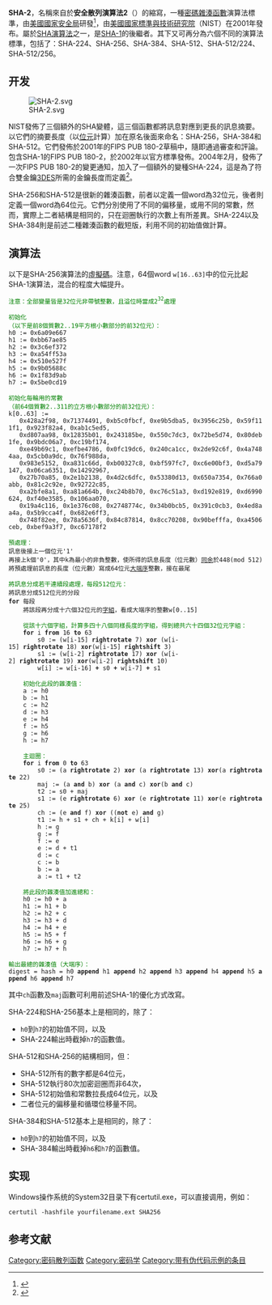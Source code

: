 {{Cleanup-jargon|time=2021-10-06T02:42:47+00:00}}
{{noteTA
|G1=IT
}}
{{SHA-box}}
{{Infobox encryption method
| name = SHA-2
| image =
| caption =
<!-- General -->
| designers = [[美國國家安全局|美國國家安全局]]
| publish date = 2001年
| series = ([[SHA-0|SHA-0]]), [[SHA-1|SHA-1]], SHA-2, [[SHA-3|SHA-3]]
| derived from =
| derived to =
| related to =
| certification = [[聯邦資料處理標準|FIPS]] PUB 180-4, {{le|CRYPTREC|CRYPTREC}}, {{le|NESSIE|NESSIE}}
<!-- Detail -->
| digest size = 224, 256, 384, or 512 bits
| structure = 配合Davies–Meyer壓縮函數的{{le|默克爾-達姆加德結構|Merkle–Damgård construction}}
| rounds = 64 or 80
| cryptanalysis = A 2011 attack breaks [[preimage_resistance|preimage resistance]] for 57 out of 80 rounds of SHA-512, and 52 out of 64 rounds for SHA-256.<ref name=preimage-khov>{{Cite journal | author1=Dmitry Khovratovich, Christian Rechberger | author2=Alexandra Savelieva | lastauthoramp=yes | title=Bicliques for Preimages: Attacks on Skein-512 and the SHA-2 family | year=2011 | journal=IACR Cryptology ePrint Archive | volume=2011:286 | url=http://eprint.iacr.org/2011/286.pdf | access-date=2016-12-15 | archive-date=2016-07-22 | archive-url=https://web.archive.org/web/20160722035610/http://eprint.iacr.org/2011/286.pdf | dead-url=no }}</ref>
Pseudo-collision attack against up to 46 rounds of SHA-256.<ref name=collision-lamberger>{{Cite journal | author1=Mario Lamberger | author2=Florian Mendel | lastauthoramp=yes | title=Higher-Order Differential Attack on Reduced SHA-256 | year=2011 | journal=IACR Cryptology ePrint Archive | volume=2011:37 | url=http://eprint.iacr.org/2011/037.pdf | access-date=2016-12-15 | archive-date=2017-03-29 | archive-url=https://web.archive.org/web/20170329070654/http://eprint.iacr.org/2011/037.pdf | dead-url=no }}</ref>
}}
'''SHA-2'''，名稱來自於'''安全散列演算法2'''（{{lang-en|Secure Hash Algorithm 2}}）的縮寫，一種[[密碼雜湊函數|密碼雜湊函數]]演算法標準，由[[美國國家安全局|美國國家安全局]]研發<ref>{{cite web |url=http://www.staff.science.uu.nl/~werkh108/docs/study/Y5_07_08/infocry/project/Cryp08.pdf |title=On the Secure Hash Algorithm family |deadurl=yes |archiveurl=https://web.archive.org/web/20141014172403/http://www.staff.science.uu.nl/~werkh108/docs/study/Y5_07_08/infocry/project/Cryp08.pdf |archivedate=2014-10-14 |accessdate=2016-12-15 }}</ref>，由[[美國國家標準與技術研究院|美國國家標準與技術研究院]]（NIST）在2001年發布。屬於[[SHA家族|SHA演算法]]之一，是[[SHA-1|SHA-1]]的後繼者。其下又可再分為六個不同的演算法標準，包括了：SHA-224、SHA-256、SHA-384、SHA-512、SHA-512/224、SHA-512/256。

== 开发 ==
[[File:SHA-2.svg|thumbnail]]

NIST發佈了三個額外的SHA變體，這三個函數都將訊息對應到更長的訊息摘要。以它們的摘要長度（以[[位元|位元]]計算）加在原名後面來命名：SHA-256，SHA-384和SHA-512。它們發佈於2001年的FIPS PUB 180-2草稿中，隨即通過審查和評論。包含SHA-1的FIPS PUB 180-2，於2002年以官方標準發佈。2004年2月，發佈了一次FIPS PUB 180-2的變更通知，加入了一個額外的變種SHA-224，這是為了符合雙金鑰[[3DES|3DES]]所需的金鑰長度而定義<ref>{{cite web|url=http://csrc.nist.gov/publications/fips/fips180-2/fips180-2withchangenotice.pdf|format=PDF|title=FIPS 180-2 with Change Notice 1|website=csrc.nist.gov|accessdate=2017-01-13|archive-date=2012-03-18|archive-url=https://www.webcitation.org/66GOBwst5?url=http://csrc.nist.gov/publications/fips/fips180-2/fips180-2withchangenotice.pdf|dead-url=no}}</ref>。

SHA-256和SHA-512是很新的雜湊函數，前者以定義一個word為32位元，後者則定義一個word為64位元。它們分別使用了不同的偏移量，或用不同的常數，然而，實際上二者結構是相同的，只在迴圈執行的次數上有所差異。SHA-224以及SHA-384則是前述二種雜湊函數的截短版，利用不同的初始值做計算。

{{Fact|這些新的雜湊函數並沒有接受像SHA-1一樣的公眾密碼社群做詳細的檢驗，所以它們的密碼安全性還不被大家廣泛的信任。|time=2019-10-25}}{{Fact|Gilbert和Handschuh在2003年曾對這些新變種作過一些研究，聲稱他們沒有找到弱點。|time=2019-10-25}}

== 演算法 ==
以下是SHA-256演算法的[[虛擬碼|虛擬碼]]。注意，64個word <code>w[16..63]</code>中的位元比起SHA-1演算法，混合的程度大幅提升。

 <span style="color: green;">注意：全部變量皆是32位元非帶號整數，且溢位時當成2<sup>32</sup>處理</span>

 <span style="color:green;">初始化</span>
 <span style="color:green;">（以下是前8個質數2..19平方根小數部分的前32位元）：</span>
 h0 := 0x6a09e667
 h1 := 0xbb67ae85
 h2 := 0x3c6ef372
 h3 := 0xa54ff53a
 h4 := 0x510e527f
 h5 := 0x9b05688c
 h6 := 0x1f83d9ab
 h7 := 0x5be0cd19

 <span style="color:green;">初始化每輪用的常數</span>
 <span style="color:green;">（前64個質數2..311的立方根小數部分的前32位元）：</span>
 k[0..63] :=
    0x428a2f98, 0x71374491, 0xb5c0fbcf, 0xe9b5dba5, 0x3956c25b, 0x59f111f1, 0x923f82a4, 0xab1c5ed5,
    0xd807aa98, 0x12835b01, 0x243185be, 0x550c7dc3, 0x72be5d74, 0x80deb1fe, 0x9bdc06a7, 0xc19bf174,
    0xe49b69c1, 0xefbe4786, 0x0fc19dc6, 0x240ca1cc, 0x2de92c6f, 0x4a7484aa, 0x5cb0a9dc, 0x76f988da,
    0x983e5152, 0xa831c66d, 0xb00327c8, 0xbf597fc7, 0xc6e00bf3, 0xd5a79147, 0x06ca6351, 0x14292967,
    0x27b70a85, 0x2e1b2138, 0x4d2c6dfc, 0x53380d13, 0x650a7354, 0x766a0abb, 0x81c2c92e, 0x92722c85,
    0xa2bfe8a1, 0xa81a664b, 0xc24b8b70, 0xc76c51a3, 0xd192e819, 0xd6990624, 0xf40e3585, 0x106aa070,
    0x19a4c116, 0x1e376c08, 0x2748774c, 0x34b0bcb5, 0x391c0cb3, 0x4ed8aa4a, 0x5b9cca4f, 0x682e6ff3,
    0x748f82ee, 0x78a5636f, 0x84c87814, 0x8cc70208, 0x90befffa, 0xa4506ceb, 0xbef9a3f7, 0xc67178f2

 <span style="color:green;">預處理：</span>
 訊息後接上一個位元'1'
 再接上k個'0'，其中k為最小的非負整數，使所得的訊息長度（位元數）[[同余|同余]]於448(mod 512)
 將預處理前訊息的長度（位元數）寫成64位元[[位元組順序|大端序]]整數，接在最尾

 <span style="color:green;">將訊息分成若干連續段處理，每段512位元：</span>
 將訊息分成512位元的分段
 '''for''' 每段
     將該段再分成十六個32位元的[[字_(计算机)|字組]]，看成大端序的整數w[0..15]

     <span style="color:green;">從該十六個字組，計算多四十八個同樣長度的字組，得到總共六十四個32位元字組：</span>
     '''for''' i '''from''' 16 '''to''' 63
         s0 := (w[i-15] '''rightrotate''' 7) '''xor''' (w[i-15] '''rightrotate''' 18) '''xor'''(w[i-15] '''rightshift''' 3)
         s1 := (w[i-2] '''rightrotate''' 17) '''xor''' (w[i-2] '''rightrotate''' 19) '''xor'''(w[i-2] '''rightshift''' 10)
         w[i] := w[i-16] '''+''' s0 '''+''' w[i-7] '''+''' s1

     <span style="color:green;">初始化此段的雜湊值：</span>
     a := h0
     b := h1
     c := h2
     d := h3
     e := h4
     f := h5
     g := h6
     h := h7

     <span style="color:green;">主迴圈：</span>
     '''for''' i '''from''' 0 '''to''' 63
         s0 := (a '''rightrotate''' 2) '''xor''' (a '''rightrotate''' 13) '''xor'''(a '''rightrotate''' 22)
         maj := (a '''and''' b) '''xor''' (a '''and''' c) '''xor'''(b '''and''' c)
         t2 := s0 + maj
         s1 := (e '''rightrotate''' 6) '''xor''' (e '''rightrotate''' 11) '''xor'''(e '''rightrotate''' 25)
         ch := (e '''and''' f) '''xor''' (('''not''' e) '''and''' g)
         t1 := h + s1 + ch + k[i] + w[i]
         h := g
         g := f
         f := e
         e := d + t1
         d := c
         c := b
         b := a
         a := t1 + t2

     <span style="color:green;">將此段的雜湊值加進總和：</span>
     h0 := h0 + a
     h1 := h1 + b
     h2 := h2 + c
     h3 := h3 + d
     h4 := h4 + e
     h5 := h5 + f
     h6 := h6 + g
     h7 := h7 + h

 <span style="color:green;">輸出最總的雜湊值（大端序）：</span>
 digest = hash = h0 '''append''' h1 '''append''' h2 '''append''' h3 '''append''' h4 '''append''' h5 '''append''' h6 '''append''' h7

其中<code>ch</code>函數及<code>maj</code>函數可利用前述SHA-1的優化方式改寫。

SHA-224和SHA-256基本上是相同的，除了：
* <code>h0</code>到<code>h7</code>的初始值不同，以及
* SHA-224輸出時截掉<code>h7</code>的函數值。

SHA-512和SHA-256的結構相同，但：
* SHA-512所有的數字都是64位元，
* SHA-512執行80次加密迴圈而非64次，
* SHA-512初始值和常數拉長成64位元，以及
* 二者位元的偏移量和循環位移量不同。

SHA-384和SHA-512基本上是相同的，除了：
* <code>h0</code>到<code>h7</code>的初始值不同，以及
* SHA-384輸出時截掉<code>h6</code>和<code>h7</code>的函數值。

==实现==
Windows操作系统的System32目录下有certutil.exe，可以直接调用，例如：
 certutil -hashfile yourfilename.ext SHA256
==参考文献==
{{reflist}}

{{密碼學|hash}}

[[Category:密码散列函数|Category:密码散列函数]]
[[Category:密码学|Category:密码学]]
[[Category:带有伪代码示例的条目|Category:带有伪代码示例的条目]]